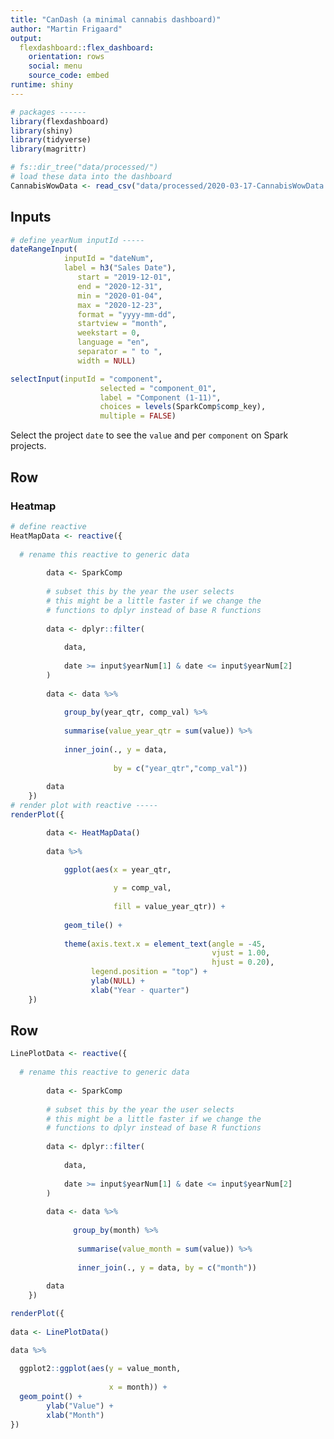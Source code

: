 ```yaml
---
title: "CanDash (a minimal cannabis dashboard)"
author: "Martin Frigaard"
output: 
  flexdashboard::flex_dashboard:
    orientation: rows
    social: menu
    source_code: embed
runtime: shiny
---
```


```r
# packages ------
library(flexdashboard)
library(shiny)
library(tidyverse)
library(magrittr)
```

```r
# fs::dir_tree("data/processed/")
# load these data into the dashboard
CannabisWowData <- read_csv("data/processed/2020-03-17-CannabisWowData.csv")
```


Inputs {.sidebar}
-----------------------------------------------------------------------

```r
# define yearNum inputId -----
dateRangeInput(
            inputId = "dateNum",
            label = h3("Sales Date"),
               start = "2019-12-01", 
               end = "2020-12-31",
               min = "2020-01-04",
               max = "2020-12-23", 
               format = "yyyy-mm-dd", 
               startview = "month", 
               weekstart = 0,
               language = "en", 
               separator = " to ", 
               width = NULL)
```


```r
selectInput(inputId = "component",
                    selected = "component_01",
                    label = "Component (1-11)",
                    choices = levels(SparkComp$comp_key),
                    multiple = FALSE)
```

Select the project `date` to see the `value` and per `component` on Spark projects. 

Row
-----------------------------------------------------------------------

### Heatmap

```r
# define reactive
HeatMapData <- reactive({
        
  # rename this reactive to generic data
        
        data <- SparkComp
        
        # subset this by the year the user selects
        # this might be a little faster if we change the
        # functions to dplyr instead of base R functions
        
        data <- dplyr::filter(
           
            data,
            
            date >= input$yearNum[1] & date <= input$yearNum[2]
        ) 
        
        data <- data %>% 
          
            group_by(year_qtr, comp_val) %>% 
  
            summarise(value_year_qtr = sum(value)) %>% 
  
            inner_join(., y = data, 
                       
                       by = c("year_qtr","comp_val")) 
          
        data
    })
# render plot with reactive -----
renderPlot({

        data <- HeatMapData()
        
        data %>% 

            ggplot(aes(x = year_qtr,
                       
                       y = comp_val,
                       
                       fill = value_year_qtr)) +
          
            geom_tile() +
          
            theme(axis.text.x = element_text(angle = -45,
                                             vjust = 1.00,
                                             hjust = 0.20),
                  legend.position = "top") +
                  ylab(NULL) +
                  xlab("Year - quarter")
    })
```


Row
-----------------------------------------------------------------------

```r
LinePlotData <- reactive({
        
  # rename this reactive to generic data
        
        data <- SparkComp
        
        # subset this by the year the user selects
        # this might be a little faster if we change the
        # functions to dplyr instead of base R functions
        
        data <- dplyr::filter(
           
            data,
            
            date >= input$yearNum[1] & date <= input$yearNum[2]
        ) 
        
        data <- data %>% 
          
              group_by(month) %>% 
  
               summarise(value_month = sum(value)) %>% 
  
               inner_join(., y = data, by = c("month"))
          
        data
    })

renderPlot({
  
data <- LinePlotData() 

data %>% 
    
  ggplot2::ggplot(aes(y = value_month, 
                      
                      x = month)) +
  geom_point() +
        ylab("Value") +
        xlab("Month")
})
```





